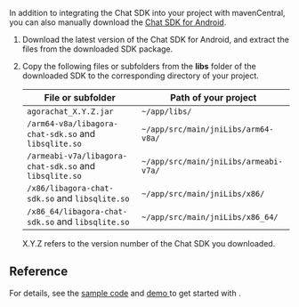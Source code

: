 <PlatformWrapper platform="android">

In addition to integrating the Chat SDK into your project with mavenCentral, you can also manually download the [Chat SDK for Android](https://download.agora.io/sdk/release/Agora_Chat_SDK_for_Android_v1.0.0.zip). 

1. Download the latest version of the Chat SDK for Android, and extract the files from the downloaded SDK package.

2. Copy the following files or subfolders from the **libs** folder of the downloaded SDK to the corresponding directory of your project.

   | File or subfolder                                      | Path of your project                  |
   | ------------------------------------------------------ | ------------------------------------- |
   | `agorachat_X.Y.Z.jar`                                  | `~/app/libs/`                         |
   | `/arm64-v8a/libagora-chat-sdk.so` and `libsqlite.so`   | `~/app/src/main/jniLibs/arm64-v8a/`   |
   | `/armeabi-v7a/libagora-chat-sdk.so` and `libsqlite.so` | `~/app/src/main/jniLibs/armeabi-v7a/` |
   | `/x86/libagora-chat-sdk.so` and `libsqlite.so`         | `~/app/src/main/jniLibs/x86/`         |
   | `/x86_64/libagora-chat-sdk.so` and `libsqlite.so`      | `~/app/src/main/jniLibs/x86_64/`      |

   <div class="alert info"> X.Y.Z refers to the version number of the Chat SDK you downloaded.</div>

## Reference

For details, see the [sample code](https://github.com/AgoraIO/Agora-Chat-API-Examples/blob/main/Chat-Android/app/src/main/java/io/agora/agorachatquickstart/MainActivity.java) and [demo  <Vpl k="CLIENT" />](../reference/downloads) to get started with <Vg k="CHAT" />.

</PlatformWrapper>
